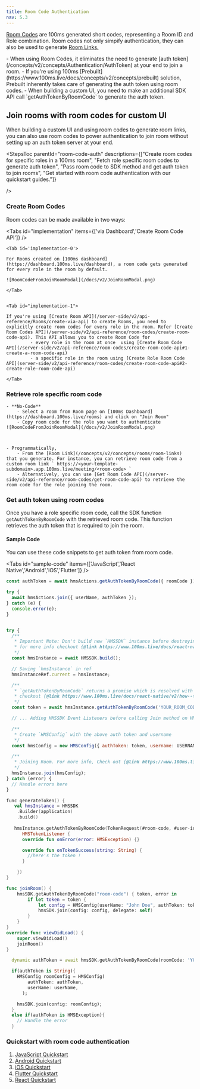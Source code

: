 ```yaml
---
title: Room Code Authentication
nav: 5.3
---
```


[Room Codes](/concepts/v2/concepts/rooms/room-codes/room-codes) are 100ms generated short codes, representing a Room ID and Role combination. Room codes not only simpify authentication, they can also be used to generate [Room Links.](https://www.100ms.live/docs/concepts/v2/concepts/rooms/room-links)

<FlexContainer>
<Callout icon="link" title="Room Code Authentication Basics">
- When using Room Codes, it eliminates the need to generate [auth token](/concepts/v2/concepts/Authentication/AuthToken) at your end to join a room.
    - If you're using 100ms [Prebuilt](https://www.100ms.live/docs/concepts/v2/concepts/prebuilt) solution, Prebuilt inherently takes care of generating the auth token using room codes.
    - When building a custom UI, you need to make an additional SDK API call `getAuthTokenByRoomCode` to generate the auth token.
</Callout>
</FlexContainer>




## Join rooms with room codes for custom UI

When building a custom UI and using room codes to generate room links, you can also use room codes to power authentication to join room without setting up an auth token server at your end.  


<StepsToc
parentId="room-code-auth"
descriptions={["Create room codes for specific roles in a 100ms room", "Fetch role specific room codes to generate auth token", "Pass room code to SDK method and get auth token to join rooms", "Get started with room code authentication with our quickstart guides."]}

/>

<StepsContainer id="room-code-auth">


### Create Room Codes

Room codes can be made available in two ways:

<Tabs id="implementation" items={['via Dashboard','Create Room Code API']} />

    <Tab id='implementation-0'>

    For Rooms created on [100ms dashboard](https://dashboard.100ms.live/dashboard), a room code gets generated for every role in the room by default.

    ![RoomCodeFromJoinRoomModal](/docs/v2/JoinRoomModal.png)

    </Tab>


    <Tab id="implementation-1">

    If you're using [Create Room API](/server-side/v2/api-reference/Rooms/create-via-api) to create Rooms, you need to explicitly create room codes for every role in the room. Refer [Create Room Codes API](/server-side/v2/api-reference/room-codes/create-room-code-api). This API allows you to create Room Code for
             - every role in the room at once  using [Create Room Code API](/server-side/v2/api-reference/room-codes/create-room-code-api#1-create-a-room-code-api) 
             - a specific role in the room using [Create Role Room Code API](server-side/v2/api-reference/room-codes/create-room-code-api#2-create-role-room-code-api)

    </Tab>

### Retrieve role specific room code

    - **No-Code** 
        - Select a room from Room page on [100ms Dashboard](https://dashboard.100ms.live/rooms) and click on "Join Room"
        - Copy room code for the role you want to authenticate
    ![RoomCodeFromJoinRoomModal](/docs/v2/JoinRoomModal.png)
       
        

    - Programmatically,
        - From the [Room Link](/concepts/v2/concepts/rooms/room-links) that you generate. For instance, you can retrieve room code from a custom room link ` https://<your-template-subdomain>.app.100ms.live/meeting/<room-code> `
        - Alternatively, you can use [Get Room Code API](/server-side/v2/api-reference/room-codes/get-room-code-api) to retrieve the room code for the role joining the room.

### Get auth token using room codes
Once you have a role specific room code, call the SDK function `getAuthTokenByRoomCode` with the retrieved room code. This function retrieves the auth token that is required to join the room.


#### Sample Code 
You can use these code snippets to get auth token from room code. 

<Tabs id="sample-code" items={['JavaScript','React Native','Android','iOS','Flutter']} />

<Tab id='sample-code-0'>

```js section=SampleCode sectionIndex=1 tab=JavsScript
const authToken = await hmsActions.getAuthTokenByRoomCode({ roomCode });

try {
  await hmsActions.join({ userName, authToken });
} catch (e) {
  console.error(e);
}
```

</Tab>

<Tab id="sample-code-1">

```js section=SampleCode sectionIndex=2 tab=React Native

try {
  /**
   * Important Note: Don't build new `HMSSDK` instance before destroying the previous one.
   * for more info checkout {@link https://www.100ms.live/docs/react-native/v2/how--to-guides/install-the-sdk/hmssdk#what-does-destroy-method-do}
   */
  const hmsInstance = await HMSSDK.build();

  // Saving `hmsInstance` in ref
  hmsInstanceRef.current = hmsInstance;

  /**
   * `getAuthTokenByRoomCode` returns a promise which is resolved with "auth token"
   * checkout {@link https://www.100ms.live/docs/react-native/v2/how--to-guides/install-the-sdk/hmssdk#what-does-destroy-method-do}
   */
  const token = await hmsInstance.getAuthTokenByRoomCode('YOUR_ROOM_CODE');

  // ... Adding HMSSDK Event Listeners before calling Join method on HMSSDK instance ...

  /**
   * Create `HMSConfig` with the above auth token and username
   */
  const hmsConfig = new HMSConfig({ authToken: token, username: USERNAME });

  /**
   * Joining Room. For more info, Check out {@link https://www.100ms.live/docs/react-native/v2/features/join#join-a-room | Join a Room}
   */
  hmsInstance.join(hmsConfig);
} catch (error) {
  // Handle errors here
}
``` 
</Tab>


<Tab id="sample-code-2">

```kotlin section=SampleCode sectionIndex=3 tab=Kotlin
func generateToken() {
   val hmsInstance = HMSSDK
    .Builder(application)
    .build()
 
   hmsInstance.getAuthTokenByRoomCode(TokenRequest(#room-code, #user-id), null , object :
      HMSTokenListener {
      override fun onError(error: HMSException) {}

      override fun onTokenSuccess(string: String) {
        //here's the token !
      }

    })
}
```

</Tab>

<Tab id="sample-code-3">

```swift section=SampleCode sectionIndex=4 tab=iOS
func joinRoom() {
    hmsSDK.getAuthTokenByRoomCode("room-code") { token, error in
        if let token = token {
            let config = HMSConfig(userName: "John Doe", authToken: token)
            hmsSDK.join(config: config, delegate: self)
        }
    }
}
override func viewDidLoad() {
    super.viewDidLoad()
    joinRoom()
}
```

</Tab>

<Tab id="sample-code-4">

```dart section=SampleCode sectionIndex=5 tab=Flutter
  dynamic authToken = await hmsSDK.getAuthTokenByRoomCode(roomCode: 'YOUR_ROOM_CODE');

  if(authToken is String){
    HMSConfig roomConfig = HMSConfig(
        authToken: authToken,
        userName: userName,
      );

    hmsSDK.join(config: roomConfig);
  }
  else if(authToken is HMSException){
    // Handle the error
  }
```
</Tab>

### Quickstart with room code authentication

1. [JavaScript Quickstart](/javascript/v2/get-started/javascript-quickstart)
2. [Android Quickstart](/android/v2/get-started/quickstart)
3. [iOS Quickstart](/ios/v2/get-started/quickstart)
4. [Flutter Quickstart](/flutter/v2/get-started/quickstart)
5. [React Quickstart](/javascript/v2/get-started/react-quickstart)

</StepsContainer>